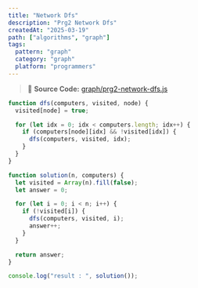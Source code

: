 ```yaml
---
title: "Network Dfs"
description: "Prg2 Network Dfs"
createdAt: "2025-03-19"
path: ["algorithms", "graph"]
tags:
  pattern: "graph"
  category: "graph"
  platform: "programmers"
---
```


> 📌 **Source Code:** [graph/prg2-network-dfs.js](https://github.com/0teklee/pattern-recognition/tree/main/site/content/algorithms/dfs/prg2-network-dfs.js)

```js
function dfs(computers, visited, node) {
  visited[node] = true;

  for (let idx = 0; idx < computers.length; idx++) {
    if (computers[node][idx] && !visited[idx]) {
      dfs(computers, visited, idx);
    }
  }
}

function solution(n, computers) {
  let visited = Array(n).fill(false);
  let answer = 0;

  for (let i = 0; i < n; i++) {
    if (!visited[i]) {
      dfs(computers, visited, i);
      answer++;
    }
  }

  return answer;
}

console.log("result : ", solution());
```
